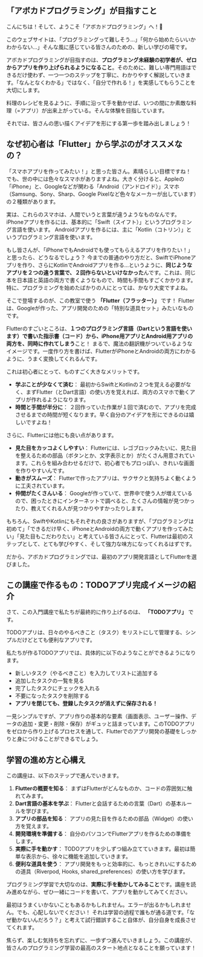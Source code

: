 ## 「アボカドプログラミング」が目指すこと

こんにちは！そして、ようこそ「アボカドプログラミング」へ！🥑

このウェブサイトは、「プログラミングって難しそう…」「何から始めたらいいかわからない…」そんな風に感じている皆さんのための、新しい学びの場です。

アボカドプログラミングが目指すのは、**プログラミング未経験の初学者が、ゼロからアプリを作り上げられるようになること**。そのために、難しい専門用語はできるだけ使わず、一つ一つのステップを丁寧に、わかりやすく解説していきます。「なんとなくわかる」ではなく、「自分で作れる！」を実感してもらうことを大切にします。

料理のレシピを見るように、手順に沿って手を動かせば、いつの間にか素敵な料理（=アプリ）が出来上がっている。そんな体験を目指しています。

それでは、皆さんの思い描くアイデアを形にする第一歩を踏み出しましょう！

## なぜ初心者は「Flutter」から学ぶのがオススメなの？

「スマホアプリを作ってみたい！」と思った皆さん。素晴らしい目標ですね！
でも、世の中には色々なスマホがありますよね。大きく分けると、Appleの「iPhone」と、Googleなどが関わる「Android（アンドロイド）」スマホ（Samsung、Sony、Sharp、Google Pixelなど色々なメーカーが出しています）の２種類があります。

実は、これらのスマホは、人間でいうと言葉が違うようなものなんです。
iPhoneアプリを作るには、基本的に「Swift（スイフト）」というプログラミング言語を使います。
Androidアプリを作るには、主に「Kotlin（コトリン）」というプログラミング言語を使います。

もし皆さんが、「iPhoneでもAndroidでも使ってもらえるアプリを作りたい！」と思ったら、どうなるでしょう？
今までの普通のやり方だと、SwiftでiPhoneアプリを作り、さらにKotlinでAndroidアプリを作る…というように、**同じようなアプリを２つの違う言葉で、２回作らないといけなかった**んです。これは、同じ本を日本語と英語の両方で書くようなもので、時間も手間もすごくかかります。特に、プログラミングを始めたばかりの人にとっては、かなり大変ですよね。

そこで登場するのが、この教室で使う **「Flutter（フラッター）」** です！ Flutterは、Googleが作った、アプリ開発のための「特別な道具セット」みたいなものです。

Flutterのすごいところは、**１つのプログラミング言語（Dartという言語を使います）で書いた指示書（コード）から、iPhone用アプリとAndroid用アプリの両方を、同時に作れてしまう**こと！ まるで、魔法の翻訳機がついているようなイメージです。一度作り方を書けば、FlutterがiPhoneとAndroidの両方にわかるように、うまく変換してくれるんです。

これは初心者にとって、ものすごく大きなメリットです。

- **学ぶことが少なくて済む**： 最初からSwiftとKotlinの２つを覚える必要がなく、まずFlutter（とDart言語）の使い方を覚えれば、両方のスマホで動くアプリが作れるようになります。
- **時間と手間が半分に**： ２回作っていた作業が１回で済むので、アプリを完成させるまでの時間が短くなります。早く自分のアイデアを形にできるのは嬉しいですよね！

さらに、Flutterには他にも良い点があります。

- **見た目をカッコよくしやすい**： Flutterには、レゴブロックみたいに、見た目を整えるための部品（ボタンとか、文字表示とか）がたくさん用意されています。これらを組み合わせるだけで、初心者でもプロっぽい、きれいな画面を作りやすいんです。
- **動きがスムーズ**： Flutterで作ったアプリは、サクサクと気持ちよく動くように工夫されています。
- **仲間がたくさんいる**： Googleが作っていて、世界中で使う人が増えているので、困ったときにインターネットで調べると、たくさんの情報が見つかったり、教えてくれる人が見つかりやすかったりします。

もちろん、SwiftやKotlinにもそれぞれの良さがありますが、「プログラミングは初めて」「できるだけ早く、iPhoneとAndroidの両方で動くアプリを作ってみたい」「見た目もこだわりたい」と考えている皆さんにとって、Flutterは最初のステップとして、とても学びやすく、そして強力な味方になってくれるはずです。

だから、アボカドプログラミングでは、最初のアプリ開発言語としてFlutterを選びました。

## この講座で作るもの：TODOアプリ完成イメージの紹介

さて、この入門講座で私たちが最終的に作り上げるのは、 **「TODOアプリ」** です。

TODOアプリは、日々のやるべきこと（タスク）をリストにして管理する、シンプルだけどとても便利なアプリです。

私たちが作るTODOアプリでは、具体的に以下のようなことができるようになります。

- 新しいタスク（やるべきこと）を入力してリストに追加する
- 追加したタスクの一覧を見る
- 完了したタスクにチェックを入れる
- 不要になったタスクを削除する
- **アプリを閉じても、登録したタスクが消えずに保存される！**

一見シンプルですが、アプリ作りの基本的な要素（画面表示、ユーザー操作、データの追加・変更・削除・保存）がギュッと詰まっています。このTODOアプリをゼロから作り上げるプロセスを通して、Flutterでのアプリ開発の基礎をしっかりと身につけることができるでしょう。

## 学習の進め方と心構え

この講座は、以下のステップで進んでいきます。

1. **Flutterの概要を知る**： まずはFlutterがどんなものか、コードの雰囲気に触れてみます。
2. **Dart言語の基本を学ぶ**： Flutterと会話するための言葉（Dart）の基本ルールを学びます。
3. **アプリの部品を知る**： アプリの見た目を作るための部品（Widget）の使い方を覚えます。
4. **開発環境を準備する**： 自分のパソコンでFlutterアプリを作るための準備をします。
5. **実際に手を動かす**： TODOアプリを少しずつ組み立てていきます。最初は簡単な表示から、徐々に機能を追加していきます。
6. **便利な道具を使う**： アプリ開発をもっと効率的に、もっときれいにするための道具（Riverpod, Hooks, shared_preferences）の使い方を学びます。

プログラミング学習で大切なのは、**実際に手を動かしてみること**です。講座を読み進めながら、ぜひ一緒にコードを書いて、アプリを動かしてみてください。

最初はうまくいかないこともあるかもしれません。エラーが出るかもしれません。でも、心配しないでください！ それは学習の過程で誰もが通る道です。「なぜ動かないんだろう？」と考えて試行錯誤すること自体が、自分自身を成長させてくれます。

焦らず、楽しむ気持ちを忘れずに、一歩ずつ進んでいきましょう。この講座が、皆さんのプログラミング学習の最高のスタート地点となることを願っています！

